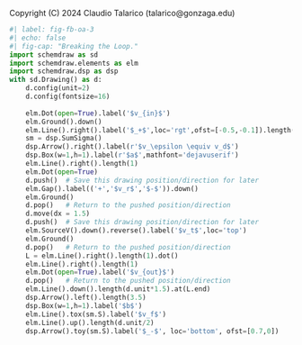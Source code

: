 ::: {.content-hidden}
Copyright (C) 2024 Claudio Talarico (talarico@gonzaga.edu)
:::

```python
#| label: fig-fb-oa-3
#| echo: false
#| fig-cap: "Breaking the Loop."
import schemdraw as sd
import schemdraw.elements as elm
import schemdraw.dsp as dsp
with sd.Drawing() as d:
    d.config(unit=2)
    d.config(fontsize=16)
    
    elm.Dot(open=True).label('$v_{in}$')
    elm.Ground().down()
    elm.Line().right().label('$_+$',loc='rgt',ofst=[-0.5,-0.1]).length(1)
    sm = dsp.SumSigma()
    dsp.Arrow().right().label(r'$v_\epsilon \equiv v_d$')
    dsp.Box(w=1,h=1).label(r'$a$',mathfont='dejavuserif')
    elm.Line().right().length(1)
    elm.Dot(open=True)
    d.push()  # Save this drawing position/direction for later
    elm.Gap().label(('+','$v_r$','$-$')).down()
    elm.Ground()
    d.pop()   # Return to the pushed position/direction
    d.move(dx = 1.5)
    d.push()  # Save this drawing position/direction for later
    elm.SourceV().down().reverse().label('$v_t$',loc='top')
    elm.Ground()
    d.pop()   # Return to the pushed position/direction
    L = elm.Line().right().length(1).dot()
    elm.Line().right().length(1)
    elm.Dot(open=True).label('$v_{out}$')
    d.pop()   # Return to the pushed position/direction
    elm.Line().down().length(d.unit*1.5).at(L.end)
    dsp.Arrow().left().length(3.5)
    dsp.Box(w=1,h=1).label('$b$')
    elm.Line().tox(sm.S).label('$v_f$')
    elm.Line().up().length(d.unit/2)
    dsp.Arrow().toy(sm.S).label('$_-$', loc='bottom', ofst=[0.7,0])
```
